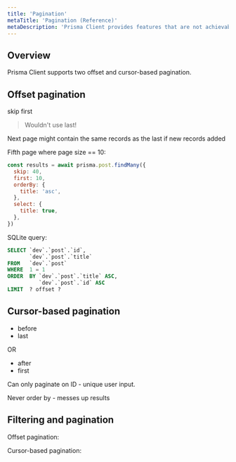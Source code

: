 ```yaml
---
title: 'Pagination'
metaTitle: 'Pagination (Reference)'
metaDescription: 'Prisma Client provides features that are not achievable with relational databases. These features are referred to as "polyfills" and explained on this page.'
---
```


## Overview

Prisma Client supports two offset and cursor-based pagination.

## Offset pagination

skip
first

> Wouldn't use last!

Next page might contain the same records as the last if new records added

Fifth page where page size == 10:

```js
const results = await prisma.post.findMany({
  skip: 40,
  first: 10,
  orderBy: {
    title: 'asc',
  },
  select: {
    title: true,
  },
})
```

SQLite query:

```sql
SELECT `dev`.`post`.`id`,
       `dev`.`post`.`title`
FROM   `dev`.`post`
WHERE  1 = 1
ORDER  BY `dev`.`post`.`title` ASC,
          `dev`.`post`.`id` ASC
LIMIT  ? offset ?
```

## Cursor-based pagination

- before
- last

OR

- after
- first

Can only paginate on ID - unique user input.

Never order by - messes up results

## Filtering and pagination

Offset pagination:

Cursor-based pagination:

